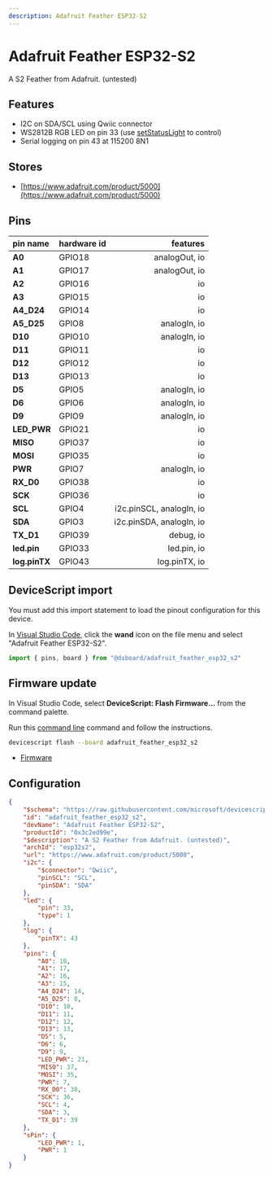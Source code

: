 ```yaml
---
description: Adafruit Feather ESP32-S2
---
```

# Adafruit Feather ESP32-S2


A S2 Feather from Adafruit. (untested)


## Features

-  I2C on SDA/SCL using Qwiic connector
-  WS2812B RGB LED on pin 33  (use [setStatusLight](/developer/status-light) to control)
-  Serial logging on pin 43 at 115200 8N1

## Stores

-  [https://www.adafruit.com/product/5000](https://www.adafruit.com/product/5000)

## Pins

| pin name | hardware id | features |
|:---------|:------------|---------:|
| **A0** |  GPIO18 |  analogOut,  io |
| **A1** |  GPIO17 |  analogOut,  io |
| **A2** |  GPIO16 |  io |
| **A3** |  GPIO15 |  io |
| **A4_D24** |  GPIO14 |  io |
| **A5_D25** |  GPIO8 |  analogIn,  io |
| **D10** |  GPIO10 |  analogIn,  io |
| **D11** |  GPIO11 |  io |
| **D12** |  GPIO12 |  io |
| **D13** |  GPIO13 |  io |
| **D5** |  GPIO5 |  analogIn,  io |
| **D6** |  GPIO6 |  analogIn,  io |
| **D9** |  GPIO9 |  analogIn,  io |
| **LED_PWR** |  GPIO21 |  io |
| **MISO** |  GPIO37 |  io |
| **MOSI** |  GPIO35 |  io |
| **PWR** |  GPIO7 |  analogIn,  io |
| **RX_D0** |  GPIO38 |  io |
| **SCK** |  GPIO36 |  io |
| **SCL** |  GPIO4 |  i2c.pinSCL,  analogIn,  io |
| **SDA** |  GPIO3 |  i2c.pinSDA,  analogIn,  io |
| **TX_D1** |  GPIO39 |  debug,  io |
| **led.pin** |  GPIO33 |  led.pin,  io |
| **log.pinTX** |  GPIO43 |  log.pinTX,  io |



## DeviceScript import


You must add this import statement to load 
the pinout configuration for this device.

In [Visual Studio Code](/getting-started/vscode),
click the **wand** icon on the file menu and 
select "Adafruit Feather ESP32-S2".

```ts
import { pins, board } from "@dsboard/adafruit_feather_esp32_s2"
```

## Firmware update

In Visual Studio Code,
select **DeviceScript: Flash Firmware...** from the command palette.
        
Run this [command line](/api/cli) command and follow the instructions.

```bash
devicescript flash --board adafruit_feather_esp32_s2
```


- [Firmware](https://github.com/microsoft/devicescript-esp32/releases/latest/download/devicescript-esp32s2-adafruit_feather_esp32_s2-0x1000.bin)

## Configuration

```json title="adafruit_feather_esp32_s2.json"
{
    "$schema": "https://raw.githubusercontent.com/microsoft/devicescript-esp32/main/boards/esp32deviceconfig.schema.json",
    "id": "adafruit_feather_esp32_s2",
    "devName": "Adafruit Feather ESP32-S2",
    "productId": "0x3c2ed99e",
    "$description": "A S2 Feather from Adafruit. (untested)",
    "archId": "esp32s2",
    "url": "https://www.adafruit.com/product/5000",
    "i2c": {
        "$connector": "Qwiic",
        "pinSCL": "SCL",
        "pinSDA": "SDA"
    },
    "led": {
        "pin": 33,
        "type": 1
    },
    "log": {
        "pinTX": 43
    },
    "pins": {
        "A0": 18,
        "A1": 17,
        "A2": 16,
        "A3": 15,
        "A4_D24": 14,
        "A5_D25": 8,
        "D10": 10,
        "D11": 11,
        "D12": 12,
        "D13": 13,
        "D5": 5,
        "D6": 6,
        "D9": 9,
        "LED_PWR": 21,
        "MISO": 37,
        "MOSI": 35,
        "PWR": 7,
        "RX_D0": 38,
        "SCK": 36,
        "SCL": 4,
        "SDA": 3,
        "TX_D1": 39
    },
    "sPin": {
        "LED_PWR": 1,
        "PWR": 1
    }
}
```
